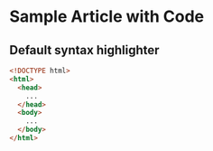 # Sample Article with Code

## Default syntax highlighter

```html
<!DOCTYPE html>
<html>
  <head>
    ...
  </head>
  <body>
    ...
  </body>
</html>
```
